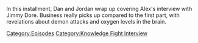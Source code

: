 {{DEFAULTSORT:
    #_EPISODE_0886:More Like Jimmy Bore, Part 2
}}{{Episode
    | title           = More Like Jimmy Bore, Part 2
    | caption         = Listen to this episode on [https://knowledgefight.libsyn.com/886-more-like-jimmy-bore-part-2 Libsyn] [None Spotify]
    | episodeNumber   = 886
    | length          = 02:41:53
    | airDate         = January 8, 2024
    | episodeType     = [[:Category:Knowledge Fight Interview|Knowledge Fight Interview]]
    | appearance      = [[John Ronson]]
    | previousEpisode = [[885: January 3, 2024]]
    | nextEpisode     = [[887: Jon Ronson Returns]]
}}

{{Stub}}

In this installment, Dan and Jordan wrap up covering Alex's interview with Jimmy Dore.  Business really picks up compared to the first part, with revelations about demon attacks and oxygen levels in the brain.

[[Category:Episodes]]
[[Category:Knowledge Fight Interview]]

